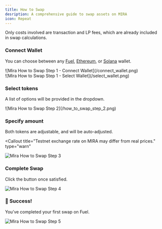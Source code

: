 ```yaml
---
title: How to Swap
desription: A comprehensive guide to swap assets on MIRA
icon: Repeat
---
```


<Callout title="MIRA Protocol doesn't charge any protocol fees." type="info">
  Only costs involved are transaction and LP fees, which are already included in
  swap calculations.
</Callout>

<div className='fd-steps [&_h3]:fd-step'>

### Connect Wallet

You can choose between any [Fuel](https://fuel.network), [Ethereum](https://ethereum.org/en/), or [Solana](https://solana.com) wallet.

<div className="rounded-sm">
  ![Mira How to Swap Step 1 - Connect Wallet](/connect_wallet.png)
</div>

<div className="rounded-sm">
  ![Mira How to Swap Step 1 - Select Wallet](/select_wallet.png)
</div>

### Select tokens

A list of options will be provided in the dropdown.

<div className="rounded-sm">
  ![Mira How to Swap Step 2](/how_to_swap_step_2.png)
</div>

### Specify amount

Both tokens are adjustable, and will be auto-adjusted.

<Callout
  title="Testnet exchange rate on MIRA may differ from real prices."
  type="warn"
></Callout>

![Mira How to Swap Step 3](/how_to_swap_step_3.png)

### Complete Swap

Click the button once satisfied.

![Mira How to Swap Step 4](/how_to_swap_step_4.png)

### 🥳 Success!

You’ve completed your first swap on Fuel.

![Mira How to Swap Step 5](/how_to_swap_step_5.png)

</div>
